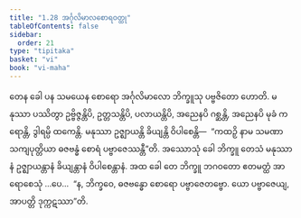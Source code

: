 ```yaml
---
title: "1.28 အင်္ဂုလိမာလစောရဝတ္ထု"
tableOfContents: false
sidebar:
  order: 21
type: "tipitaka"
basket: "vi"
book: "vi-maha"
---
```



<DynamicBreadcrumb />

<Division number="91" book="vi-maha">

<Paragraph number="429" book="vi-maha">
တေန ခေါ ပန သမယေန စောရော အင်္ဂုလိမာလော ဘိက္ခူသု ပဗ္ဗဇိတော ဟောတိ. မနုဿာ ပဿိတွာ ဥဗ္ဗိဇ္ဇန္တိပိ, ဥတ္တသန္တိပိ, ပလာယန္တိပိ, အညေနပိ ဂစ္ဆန္တိ, အညေနပိ မုခံ ကရောန္တိ, ဒွါရမ္ပိ ထကေန္တိ. မနုဿာ ဥဇ္ဈာယန္တိ ခိယျန္တိ ဝိပါစေန္တိ—  “ကထဉှိ နာမ သမဏာ သကျပုတ္တိယာ ဓဇဗန္ဓံ စောရံ ပဗ္ဗာဇေဿန္တီ”တိ. အဿောသုံ ခေါ ဘိက္ခူ တေသံ မနုဿာနံ ဥဇ္ဈာယန္တာနံ ခိယျန္တာနံ ဝိပါစေန္တာနံ. အထ ခေါ တေ ဘိက္ခူ ဘဂဝတော ဧတမတ္ထံ အာရောစေသုံ …ပေ…  “န, ဘိက္ခဝေ, ဓဇဗန္ဓော စောရော ပဗ္ဗာဇေတဗ္ဗော. ယော ပဗ္ဗာဇေယျ, အာပတ္တိ ဒုက္ကဋဿာ”တိ.
</Paragraph>
</Division>
